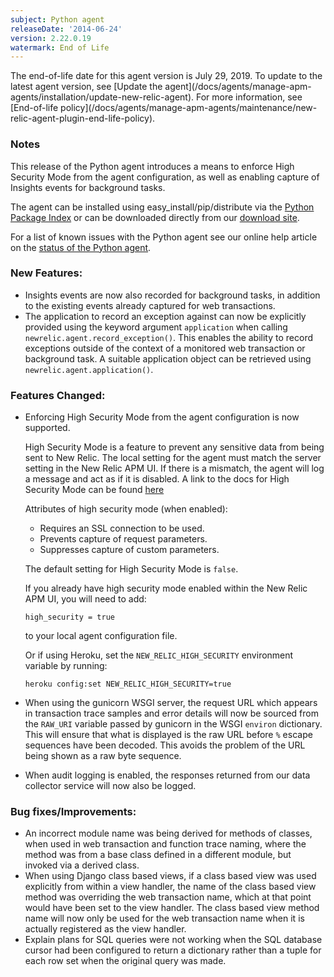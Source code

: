 ```yaml
---
subject: Python agent
releaseDate: '2014-06-24'
version: 2.22.0.19
watermark: End of Life
---
```


<Callout variant="important">
  The end-of-life date for this agent version is July 29, 2019. To update to the latest agent version, see [Update the agent](/docs/agents/manage-apm-agents/installation/update-new-relic-agent). For more information, see [End-of-life policy](/docs/agents/manage-apm-agents/maintenance/new-relic-agent-plugin-end-life-policy).
</Callout>

### Notes

This release of the Python agent introduces a means to enforce High Security Mode from the agent configuration, as well as enabling capture of Insights events for background tasks.

The agent can be installed using easy_install/pip/distribute via the [Python Package Index](https://pypi.python.org/pypi/newrelic) or can be downloaded directly from our [download site](http://download.newrelic.com/python_agent/release/).

For a list of known issues with the Python agent see our online help article on the [status of the Python agent](https://newrelic.com/docs/python/status-of-python-agent).

### New Features:

* Insights events are now also recorded for background tasks, in addition to the existing events already captured for web transactions.
* The application to record an exception against can now be explicitly provided using the keyword argument `application` when calling `newrelic.agent.record_exception()`. This enables the ability to record exceptions outside of the context of a monitored web transaction or background task. A suitable application object can be retrieved using `newrelic.agent.application()`.

### Features Changed:

* Enforcing High Security Mode from the agent configuration is now supported.

  High Security Mode is a feature to prevent any sensitive data from being sent to New Relic. The local setting for the agent must match the server setting in the New Relic APM UI. If there is a mismatch, the agent will log a message and act as if it is disabled. A link to the docs for High Security Mode can be found [here](https://docs.newrelic.com/docs/subscriptions/security#high-security)

  Attributes of high security mode (when enabled):

  * Requires an SSL connection to be used.
  * Prevents capture of request parameters.
  * Suppresses capture of custom parameters.

  The default setting for High Security Mode is `false`.

  If you already have high security mode enabled within the New Relic APM UI, you will need to add:

  ```
  high_security = true
  ```

  to your local agent configuration file.

  Or if using Heroku, set the `NEW_RELIC_HIGH_SECURITY` environment variable by running:

  ```
  heroku config:set NEW_RELIC_HIGH_SECURITY=true
  ```
* When using the gunicorn WSGI server, the request URL which appears in transaction trace samples and error details will now be sourced from the `RAW_URI` variable passed by gunicorn in the WSGI `environ` dictionary. This will ensure that what is displayed is the raw URL before `%` escape sequences have been decoded. This avoids the problem of the URL being shown as a raw byte sequence.
* When audit logging is enabled, the responses returned from our data collector service will now also be logged.

### Bug fixes/Improvements:

* An incorrect module name was being derived for methods of classes, when used in web transaction and function trace naming, where the method was from a base class defined in a different module, but invoked via a derived class.
* When using Django class based views, if a class based view was used explicitly from within a view handler, the name of the class based view method was overriding the web transaction name, which at that point would have been set to the view handler. The class based view method name will now only be used for the web transaction name when it is actually registered as the view handler.
* Explain plans for SQL queries were not working when the SQL database cursor had been configured to return a dictionary rather than a tuple for each row set when the original query was made.
